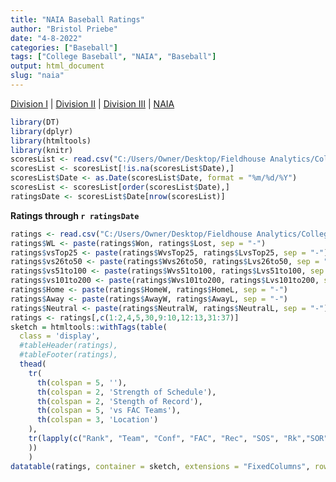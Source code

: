 ```yaml
---
title: "NAIA Baseball Ratings"
author: "Bristol Priebe"
date: "4-8-2022"
categories: ["Baseball"]
tags: ["College Baseball", "NAIA", "Baseball"]
output: html_document
slug: "naia"
---
```


[Division I](https://fieldhouseanalytics.com/div1/) | [Division II](https://fieldhouseanalytics.com/div2/) | [Division III](https://fieldhouseanalytics.com/div3/) |
[NAIA](https://fieldhouseanalytics.com/naia/)

```r
library(DT)
library(dplyr)
library(htmltools)
library(knitr)
scoresList <- read.csv("C:/Users/Owner/Desktop/Fieldhouse Analytics/College Baseball/2022 Massey Scores.csv")
scoresList <- scoresList[!is.na(scoresList$Date),]
scoresList$Date <- as.Date(scoresList$Date, format = "%m/%d/%Y")
scoresList <- scoresList[order(scoresList$Date),]
ratingsDate <- scoresList$Date[nrow(scoresList)]
```

**Ratings through `r ratingsDate`**

```r

ratings <- read.csv("C:/Users/Owner/Desktop/Fieldhouse Analytics/College Baseball/2022 Ratings + Miscellaneous Data - NAIA.csv")
ratings$WL <- paste(ratings$Won, ratings$Lost, sep = "-")
ratings$vsTop25 <- paste(ratings$WvsTop25, ratings$LvsTop25, sep = "-")
ratings$vs26to50 <- paste(ratings$Wvs26to50, ratings$Lvs26to50, sep = "-")
ratings$vs51to100 <- paste(ratings$Wvs51to100, ratings$Lvs51to100, sep = "-")
ratings$vs101to200 <- paste(ratings$Wvs101to200, ratings$Lvs101to200, sep = "-")
ratings$Home <- paste(ratings$HomeW, ratings$HomeL, sep = "-")
ratings$Away <- paste(ratings$AwayW, ratings$AwayL, sep = "-")
ratings$Neutral <- paste(ratings$NeutralW, ratings$NeutralL, sep = "-")
ratings <- ratings[,c(1:2,4,5,30,9:10,12:13,31:37)]
sketch = htmltools::withTags(table(
  class = 'display',
  #tableHeader(ratings),
  #tableFooter(ratings),
  thead(
    tr(
      th(colspan = 5, ''), 
      th(colspan = 2, 'Strength of Schedule'),
      th(colspan = 2, 'Stength of Record'),
      th(colspan = 5, 'vs FAC Teams'),
      th(colspan = 3, 'Location')
    ),
    tr(lapply(c("Rank", "Team", "Conf", "FAC", "Rec", "SOS", "Rk","SOR","Rk","1-25","26-50","51-100","101-200", "Home", "Away", "Neutral"), th))
    ))
    )
datatable(ratings, container = sketch, extensions = "FixedColumns", rownames = FALSE, class = "cell-border stripe", options = list(columnDefs = list(list(className = "dt-center", targets = c(0,2:15))), pageLength = 196, scrollX = TRUE, scrollY = '700px', fixedColumns = list(leftColumns = 4))) %>% formatRound("CurrentRating", digits = 2) %>% formatRound("ExpWinPct", digits = 3) %>% formatRound("WinsOverExp", digits = 1) %>% formatStyle(columns = c(1:17), fontSize = '90%')
```

